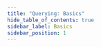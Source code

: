 ```yaml
---
title: "Querying: Basics"
hide_table_of_contents: true
sidebar_label: Basics
sidebar_position: 1
---
```





<LanguageSwitcher supportedLanguages={supportedLanguages} />

<LanguageContent language="csharp">
   <BasicsCsharp />
</LanguageContent>

<LanguageContent language="java">
   <BasicsJava />
</LanguageContent>

<LanguageContent language="nodejs">
   <BasicsNodejs />
</LanguageContent>


<!---
### Indexes
- [Indexing Basics](../../indexes/indexing-basics)
- [Creating and Deploying Indexes](../../indexes/creating-and-deploying)

### Querying
- [Filtering](../../indexes/querying/filtering)
- [Paging](../../indexes/querying/paging)
- [Projections](../../indexes/querying/projections)
- [Sorting](../../indexes/querying/sorting)

### Client API
- [What is a Document Store](../../client-api/what-is-a-document-store)
- [Opening a Session](../../client-api/session/opening-a-session)
- [How to Handle Document Relationships](../../client-api/how-to/handle-document-relationships)

### Studio
- [Studio: Querying](../../studio/database/queries/query-view)

### Code Walkthrough
- [Scroll for Queries Section](https://demo.ravendb.net/)


-->